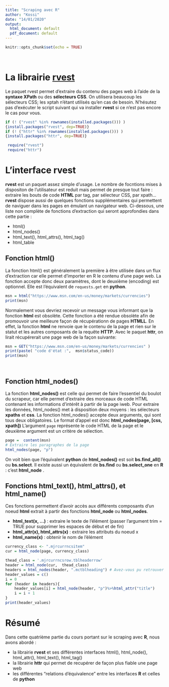 ```yaml
---
title: "Scraping avec R"
author: "Kossi"
date: "14/01/2020"
output:
  html_document: default
  pdf_document: default
---
```


```r
knitr::opts_chunk$set(echo = TRUE)
```
<br>

# La librairie [rvest](https://www.rdocumentation.org/packages/rvest/versions/0.3.5)

Le paquet rvest permet d'extraire du contenu des pages web à l'aide de la **syntaxe XPath** ou des **sélecteurs CSS**. On utilisera beaucoup les sélecteurs CSS; les xptah n'étant utilisés qu'en cas de besoin. N'hésutez pas d'exécuter le script suivant qui va installer **rvest** si ce n'est pas encore le cas pour vous.

```r
if (! ("rvest" %in% rownames(installed.packages())) )
{install.packages("rvest", dep=TRUE)}
if (! ("httr" %in% rownames(installed.packages())) )
{install.packages("httr", dep=TRUE)}

 require("rvest")
 require("httr")
```


# L'interface **rvest**

**rvest** est un paquet assez simple d'usage. Le nombre de focntions mises à dispositon de l'utilisateur est reduit mais permet de presque tout faire : extraire les bouts de code **HTML** par tag, par sélecteur CSS, par xpath... **rvest** dispose aussi de quelques fonctions supplémentaires qui permettent de naviguer dans les pages en émulant un navigateur web. Ci-dessous, une liste non complète de fonctions d'extraction qui seront approfondies dans cette partie :

* html()
* html_nodes()
* html_text(), html_attrs(), html_tag()
* html_table

## Fonction html()
La fonction html() est généralement la première à être utilisée dans un flux d'extraction car elle permet d'importer en R le contenu d'une page web. La fonction accepte donc deux paramètres, dont le deuxième (encoding) est optionnel. Elle est l'équivalent de `requests.get`  en **python**.
```r
msn = html("https://www.msn.com/en-us/money/markets/currencies")
print(msn)
```

Normalement vous devriez recevoir un message vous informant que la fonction **html** est obsolète. Cette fonction a été rendue obsolète afin de promouvoir une meilleure façon de récupérationn de pages **HTMLL**. En effet, la fonction **html** ne renvoie que le contenu de la page et rien sur le statut et les autres composants de la requête **HTTP**. Avec le paquet **httr**, on lirait récupérerait une page web de la façon suivante:

```r
msn = GET("https://www.msn.com/en-us/money/markets/currencies" )
print(paste( "code d'état :",  msn$status_code))
print(msn)
```
<br>

## Fonction html_nodes()

La fonction **html_nodes()** est celle qui permet de faire l'essentiel du boulot du scrapeur, car elle permet d'extraire des morceaux de code HTML contenant les informations d'intérêt à partir de la  page iweb. Pour extraire les données, html_nodes() met à disposition deux moyens : les sélecteurs **xpaths** et  **css**. La fonction html_nodes() accepte deux arguments, qui sont tous deux obligatoires. Le format d'appel est donc **html_nodes(page, [css, xpath])**
L'argument `page` représente le code  HTML de la page et le deuxième argument est un critère de sélection.

```r
page =  content(msn)
# Extraire les paragraphes de la page
html_nodes(page, "p")
```


On voit bien que l'équivalent **python**  de **html_nodes()** est soit **bs.find_all()** ou **bs.select**. Il existe aussi un équivalent de **bs.find** ou  **bs.select_one** en **R** : c'est **html_node** .
<br>

## Fonctions html_text(), html_attrs(), et html_name()

Ces fonctions permettent d'avoir accès aux différents composants d'un noeud **html** extrait à partir des fonctions **html_node** ou **html_nodes**.

* **html_text(x, ...)** : extraire le texte de l'élément (passer l'argument trim = TRUE pour supprimer les espaces de début et de fin)
* **html_attr(x), html_attrs(x)** : extraire les attributs du noeud x
* **html_name(x)** : obtenir le nom de l'élément

```r
currency_class <- ".mjrcurrncsitem"
cur = html_node(page, currency_class)

thead_class = '.mjrcurrncsrow.tblheaderrow'
header = html_node(cur,  thead_class)
headers = html_nodes(header, ".mctblheading") # Avez-vous pu retrouver la classe `mctblheading`  de vous mêmes ?
header_values = c()
i = 0
for (header in headers){
    header_values[i] = html_node(header, "p")%>%html_attr("title")
    i = i + 1
}
print(header_values)
```



# Résumé

Dans cette quatrième partie du cours portant sur le scraping avec **R**, nous avons abordé :

  * la librairie **rvest** et ses différentes interfaces html(), html_node(), html_attr(), html_text(), html_tag()
  * la librairie **httr** qui permet de recupérer de façon plus fiable une page web
  * les différentes "relations d'équivalence" entre les interfaces **R** et celles de **python**


